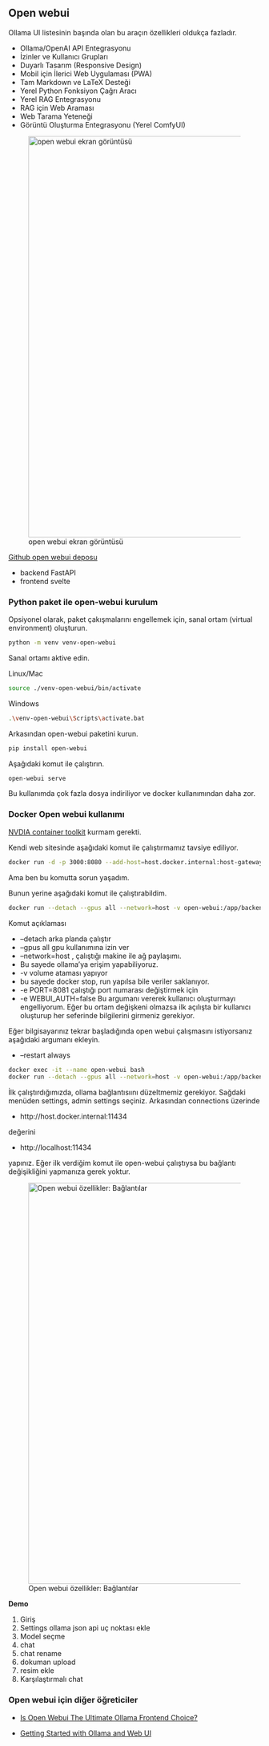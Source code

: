 ## Open webui

Ollama UI listesinin başında olan bu araçın özellikleri oldukça fazladır.

- Ollama/OpenAI API Entegrasyonu
- İzinler ve Kullanıcı Grupları
- Duyarlı Tasarım (Responsive Design)
- Mobil için İlerici Web Uygulaması (PWA)
- Tam Markdown ve LaTeX Desteği
- Yerel Python Fonksiyon Çağrı Aracı
- Yerel RAG Entegrasyonu
- RAG için Web Araması
- Web Tarama Yeteneği
- Görüntü Oluşturma Entegrasyonu (Yerel ComfyUI)


![open webui ekran görüntüsü](images/screenshot-open-webui.png){width=800}


[Github open webui deposu](https://github.com/open-webui/open-webui)

- backend FastAPI
- frontend svelte


### Python paket ile open-webui kurulum


Opsiyonel olarak, paket çakışmalarını engellemek için, sanal ortam (virtual environment) oluşturun.

```bash
python -m venv venv-open-webui
```

Sanal ortamı aktive edin.

Linux/Mac

```bash
source ./venv-open-webui/bin/activate
```

Windows

```bash
.\venv-open-webui\Scripts\activate.bat
```


Arkasından open-webui paketini kurun.

```bash
pip install open-webui
```

Aşağıdaki komut ile çalıştırın.

```bash
open-webui serve
```

Bu kullanımda çok fazla dosya indiriliyor ve docker kullanımından daha zor.


### Docker Open webui kullanımı


[NVDIA container toolkit](https://docs.nvidia.com/datacenter/cloud-native/container-toolkit/latest/install-guide.html) kurmam gerekti.

Kendi web sitesinde aşağıdaki komut ile çalıştırmamız tavsiye ediliyor.

```bash
docker run -d -p 3000:8080 --add-host=host.docker.internal:host-gateway -v open-webui:/app/backend/data --name open-webui --restart always ghcr.io/open-webui/open-webui:main
```

Ama ben bu komutta sorun yaşadım.



Bunun yerine aşağıdaki komut ile çalıştırabildim.


```bash
docker run --detach --gpus all --network=host -v open-webui:/app/backend/data --name open-webui  -e PORT=8081 -e WEBUI_AUTH=false ghcr.io/open-webui/open-webui:cuda 
```




Komut açıklaması

- --detach arka planda çalıştır
- --gpus all gpu kullanımına izin ver
- --network=host , çalıştığı makine ile ağ paylaşımı. 
- Bu sayede ollama'ya erişim yapabiliyoruz.
- -v volume ataması yapıyor 
- bu sayede docker stop, run yapılsa bile veriler saklanıyor.
- -e PORT=8081 çalıştığı port numarası değiştirmek için
- -e WEBUI_AUTH=false Bu argumanı vererek kullanıcı oluşturmayı engelliyorum.
Eğer bu ortam değişkeni olmazsa ilk açılışta bir kullanıcı oluşturup her seferinde bilgilerini girmeniz gerekiyor.

Eğer bilgisayarınız tekrar başladığında open webui çalışmasını istiyorsanız aşağıdaki argumanı ekleyin. 

- --restart always  



```bash
docker exec -it --name open-webui bash
docker run --detach --gpus all --network=host -v open-webui:/app/backend/data --name open-webui  -e PORT=8081 -e WEBUI_AUTH=false ghcr.io/open-webui/open-webui:cuda 
```

İlk çalıştırdığımızda, ollama bağlantısıını düzeltmemiz gerekiyor.
Sağdaki menüden settings, admin settings seçiniz.
Arkasından connections üzerinde 

- http://host.docker.internal:11434

değerini

- http://localhost:11434


yapınız.
Eğer ilk verdiğim komut ile open-webui çalıştıysa bu bağlantı değişikliğini yapmanıza gerek yoktur.


![Open webui özellikler: Bağlantılar](images/screenshot-open-webui-settings-connections.png){width=800}




**Demo**

1. Giriş
2. Settings ollama json api uç noktası ekle
3. Model seçme
4. chat
5. chat rename
6. dokuman upload
7. resim ekle
8. Karşılaştırmalı chat

### Open webui için diğer öğreticiler

- [Is Open Webui The Ultimate Ollama Frontend Choice?](https://www.youtube.com/watch?v=16fWf0VVeIo)

- [Getting Started with Ollama and Web UI](https://www.youtube.com/watch?v=BzFafshQkWw)





